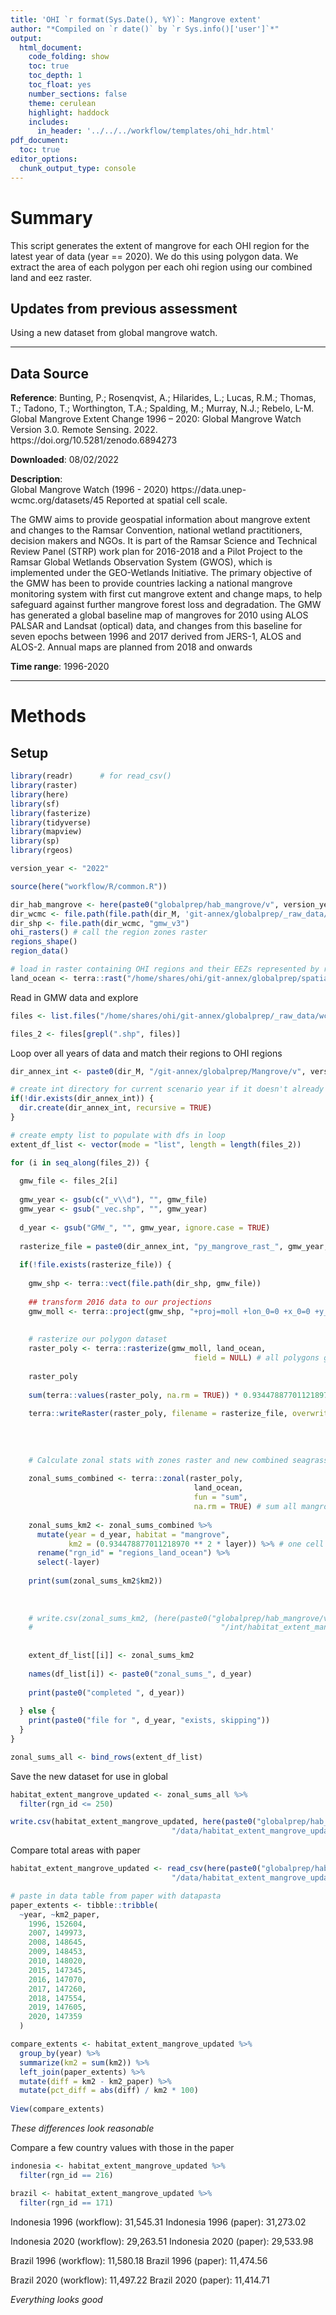 ```yaml
---
title: 'OHI `r format(Sys.Date(), %Y)`: Mangrove extent'
author: "*Compiled on `r date()` by `r Sys.info()['user']`*"
output: 
  html_document:
    code_folding: show
    toc: true
    toc_depth: 1
    toc_float: yes
    number_sections: false
    theme: cerulean
    highlight: haddock
    includes: 
      in_header: '../../../workflow/templates/ohi_hdr.html'
pdf_document:
  toc: true
editor_options: 
  chunk_output_type: console
---
```


# Summary

This script generates the extent of mangrove for each OHI region for the latest year of data (year == 2020). We do this using polygon data. We extract the area of each polygon per each ohi region using our combined land and eez raster.


## Updates from previous assessment
Using a new dataset from global mangrove watch. 

***
## Data Source 

**Reference**: Bunting, P.; Rosenqvist, A.; Hilarides, L.; Lucas, R.M.; Thomas, T.; Tadono, T.; Worthington, T.A.; Spalding, M.; Murray, N.J.; Rebelo, L-M. Global Mangrove Extent Change 1996 – 2020: Global Mangrove Watch Version 3.0. Remote Sensing. 2022. https://doi.org/10.5281/zenodo.6894273


**Downloaded**: 08/02/2022

**Description**:  
Global Mangrove Watch (1996 - 2020)	
https://data.unep-wcmc.org/datasets/45
Reported at spatial cell scale. 

The GMW aims to provide geospatial information about mangrove extent and
changes to the Ramsar Convention, national wetland practitioners, decision makers
and NGOs. It is part of the Ramsar Science and Technical Review Panel (STRP) work
plan for 2016-2018 and a Pilot Project to the Ramsar Global Wetlands Observation
System (GWOS), which is implemented under the GEO-Wetlands Initiative. The
primary objective of the GMW has been to provide countries lacking a national
mangrove monitoring system with first cut mangrove extent and change maps, to
help safeguard against further mangrove forest loss and degradation.
The GMW has generated a global baseline map of mangroves for 2010 using ALOS
PALSAR and Landsat (optical) data, and changes from this baseline for seven epochs
between 1996 and 2017 derived from JERS-1, ALOS and ALOS-2. Annual maps are
planned from 2018 and onwards

**Time range**: 1996-2020


***
# Methods


## Setup
``` r
library(readr)      # for read_csv()
library(raster)
library(here)
library(sf)
library(fasterize)
library(tidyverse)
library(mapview)
library(sp)
library(rgeos)

version_year <- "2022"

source(here("workflow/R/common.R"))

dir_hab_mangrove <- here(paste0("globalprep/hab_mangrove/v", version_year))
dir_wcmc <- file.path(file.path(dir_M, 'git-annex/globalprep/_raw_data/wcmc_mangrove'))
dir_shp <- file.path(dir_wcmc, "gmw_v3")
ohi_rasters() # call the region zones raster
regions_shape()
region_data()

# load in raster containing OHI regions and their EEZs represented by rgn_id as pixel values
land_ocean <- terra::rast("/home/shares/ohi/git-annex/globalprep/spatial/v2017/regions_land_ocean.tif")

```



Read in GMW data and explore
```r
files <- list.files("/home/shares/ohi/git-annex/globalprep/_raw_data/wcmc_mangrove/gmw_v3/")

files_2 <- files[grepl(".shp", files)]
```


Loop over all years of data and match their regions to OHI regions 

```r
dir_annex_int <- paste0(dir_M, "/git-annex/globalprep/Mangrove/v", version_year, "/int/")

# create int directory for current scenario year if it doesn't already exist 
if(!dir.exists(dir_annex_int)) {
  dir.create(dir_annex_int, recursive = TRUE)
}

# create empty list to populate with dfs in loop
extent_df_list <- vector(mode = "list", length = length(files_2))

for (i in seq_along(files_2)) {
  
  gmw_file <- files_2[i]  
  
  gmw_year <- gsub(c("_v\\d"), "", gmw_file)
  gmw_year <- gsub("_vec.shp", "", gmw_year)
  
  d_year <- gsub("GMW_", "", gmw_year, ignore.case = TRUE)
  
  rasterize_file = paste0(dir_annex_int, "py_mangrove_rast_", gmw_year, ".tif")
  
  if(!file.exists(rasterize_file)) {
    
    gmw_shp <- terra::vect(file.path(dir_shp, gmw_file))
    
    ## transform 2016 data to our projections
    gmw_moll <- terra::project(gmw_shp, "+proj=moll +lon_0=0 +x_0=0 +y_0=0 +datum=WGS84 +units=m +no_defs")
    
    
    # rasterize our polygon dataset
    raster_poly <- terra::rasterize(gmw_moll, land_ocean, 
                                         field = NULL) # all polygons given value of 1
    
    raster_poly
    
    sum(terra::values(raster_poly, na.rm = TRUE)) * 0.934478877011218970 ** 2
    
    terra::writeRaster(raster_poly, filename = rasterize_file, overwrite = TRUE) 
    
    
    
    
    # Calculate zonal stats with zones raster and new combined seagrass. Convert to km^2 and save int/output files*
    
    zonal_sums_combined <- terra::zonal(raster_poly, 
                                         land_ocean,
                                         fun = "sum",
                                         na.rm = TRUE) # sum all mangrove cells for each ohi zone
    
    zonal_sums_km2 <- zonal_sums_combined %>%
      mutate(year = d_year, habitat = "mangrove",
             km2 = (0.934478877011218970 ** 2 * layer)) %>% # one cell is equal to ~0.93 km
      rename("rgn_id" = "regions_land_ocean") %>%
      select(-layer)
    
    print(sum(zonal_sums_km2$km2))
    
  
    
    # write.csv(zonal_sums_km2, (here(paste0("globalprep/hab_mangrove/v", version_year,
    #                                          "/int/habitat_extent_mangrove_", d_year, ".csv"))), row.names = FALSE)
    
    
    extent_df_list[[i]] <- zonal_sums_km2
    
    names(df_list[i]) <- paste0("zonal_sums_", d_year)
    
    print(paste0("completed ", d_year))
    
  } else {
    print(paste0("file for ", d_year, "exists, skipping"))
  }
}

zonal_sums_all <- bind_rows(extent_df_list)
```

Save the new dataset for use in global

```r

habitat_extent_mangrove_updated <- zonal_sums_all %>%
  filter(rgn_id <= 250)

write.csv(habitat_extent_mangrove_updated, here(paste0("globalprep/hab_mangrove/v", version_year, 
                                    "/data/habitat_extent_mangrove_updated.csv")), row.names = FALSE)
```

Compare total areas with paper

```r
habitat_extent_mangrove_updated <- read_csv(here(paste0("globalprep/hab_mangrove/v", version_year, 
                                    "/data/habitat_extent_mangrove_updated.csv")))

# paste in data table from paper with datapasta
paper_extents <- tibble::tribble(
  ~year, ~km2_paper,
    1996, 152604,
    2007, 149973,
    2008, 148645,
    2009, 148453,
    2010, 148020,
    2015, 147345,
    2016, 147070,
    2017, 147260,
    2018, 147554,
    2019, 147605,
    2020, 147359
  )

compare_extents <- habitat_extent_mangrove_updated %>% 
  group_by(year) %>% 
  summarize(km2 = sum(km2)) %>% 
  left_join(paper_extents) %>% 
  mutate(diff = km2 - km2_paper) %>% 
  mutate(pct_diff = abs(diff) / km2 * 100)
  
View(compare_extents)
```

*These differences look reasonable*

Compare a few country values with those in the paper

```r

indonesia <- habitat_extent_mangrove_updated %>% 
  filter(rgn_id == 216)

brazil <- habitat_extent_mangrove_updated %>% 
  filter(rgn_id == 171)

```

Indonesia 1996 (workflow): 31,545.31
Indonesia 1996 (paper):  31,273.02

Indonesia 2020 (workflow): 29,263.51
Indonesia 2020 (paper): 29,533.98

Brazil 1996 (workflow): 11,580.18
Brazil 1996 (paper): 11,474.56

Brazil 2020 (workflow): 11,497.22
Brazil 2020 (paper): 11,414.71

*Everything looks good*

